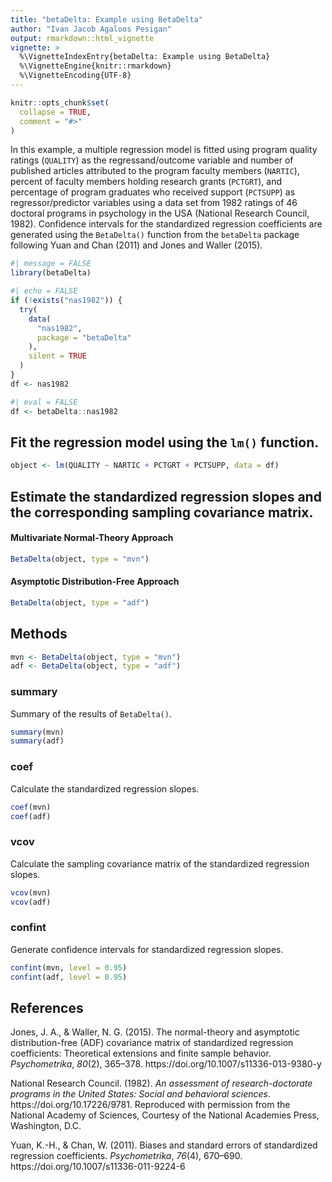 ```yaml
---
title: "betaDelta: Example using BetaDelta"
author: "Ivan Jacob Agaloos Pesigan"
output: rmarkdown::html_vignette
vignette: >
  %\VignetteIndexEntry{betaDelta: Example using BetaDelta}
  %\VignetteEngine{knitr::rmarkdown}
  %\VignetteEncoding{UTF-8}
---
```


```r
knitr::opts_chunk$set(
  collapse = TRUE,
  comment = "#>"
)
```

In this example, a multiple regression model is fitted
using program quality ratings (`QUALITY`) as the regressand/outcome variable
and number of published articles attributed to the program faculty members (`NARTIC`),
percent of faculty members holding research grants (`PCTGRT`), and
percentage of program graduates who received support (`PCTSUPP`) as regressor/predictor variables
using a data set from 1982 ratings of 46 doctoral programs in psychology in the USA (National Research Council, 1982).
Confidence intervals for the standardized regression coefficients are generated
using the `BetaDelta()` function from the `betaDelta` package following Yuan and Chan (2011) and Jones and Waller (2015).

```r
#| message = FALSE
library(betaDelta)
```

```r
#| echo = FALSE
if (!exists("nas1982")) {
  try(
    data(
      "nas1982",
      package = "betaDelta"
    ),
    silent = TRUE
  )
}
df <- nas1982
```

```r
#| eval = FALSE
df <- betaDelta::nas1982
```

## Fit the regression model using the `lm()` function.

```r
object <- lm(QUALITY ~ NARTIC + PCTGRT + PCTSUPP, data = df)
```

## Estimate the standardized regression slopes and the corresponding sampling covariance matrix.

#### Multivariate Normal-Theory Approach

```r
BetaDelta(object, type = "mvn")
```

#### Asymptotic Distribution-Free Approach

```r
BetaDelta(object, type = "adf")
```

## Methods

```r
mvn <- BetaDelta(object, type = "mvn")
adf <- BetaDelta(object, type = "adf")
```

### summary

Summary of the results of `BetaDelta()`.

```r
summary(mvn)
summary(adf)
```

### coef

Calculate the standardized regression slopes.

```r
coef(mvn)
coef(adf)
```

### vcov

Calculate the sampling covariance matrix of the standardized regression slopes.

```r
vcov(mvn)
vcov(adf)
```

### confint

Generate confidence intervals for standardized regression slopes.

```r
confint(mvn, level = 0.95)
confint(adf, level = 0.95)
```

## References

Jones, J. A., & Waller, N. G. (2015).
The normal-theory and asymptotic distribution-free (ADF) covariance matrix
of standardized regression coefficients:
Theoretical extensions and finite sample behavior.
*Psychometrika*, *80*(2), 365–378.
https://doi.org/10.1007/s11336-013-9380-y

National Research Council. (1982).
*An assessment of research-doctorate programs in the United States: Social and behavioral sciences*.
https://doi.org/10.17226/9781.
Reproduced with permission from the National Academy of Sciences,
Courtesy of the National Academies Press, Washington, D.C.

Yuan, K.-H., & Chan, W. (2011).
Biases and standard errors of standardized regression coefficients.
*Psychometrika*, *76*(4), 670–690.
https://doi.org/10.1007/s11336-011-9224-6
